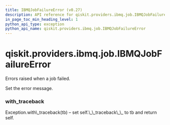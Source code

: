 ```yaml
---
title: IBMQJobFailureError (v0.27)
description: API reference for qiskit.providers.ibmq.job.IBMQJobFailureError in qiskit v0.27
in_page_toc_min_heading_level: 1
python_api_type: exception
python_api_name: qiskit.providers.ibmq.job.IBMQJobFailureError
---
```


<span id="qiskit-providers-ibmq-job-ibmqjobfailureerror" />

# qiskit.providers.ibmq.job.IBMQJobFailureError

<Class id="qiskit.providers.ibmq.job.IBMQJobFailureError" isDedicatedPage={true} github="https://github.com/qiskit/qiskit-ibmq-provider/tree/stable/0.14/qiskit/providers/ibmq/job/exceptions.py" signature="IBMQJobFailureError(*message)" modifiers="exception">
  Errors raised when a job failed.

  Set the error message.

  ### with\_traceback

  <Function id="qiskit.providers.ibmq.job.IBMQJobFailureError.with_traceback" signature="with_traceback()">
    Exception.with\_traceback(tb) – set self.\_\_traceback\_\_ to tb and return self.
  </Function>
</Class>


